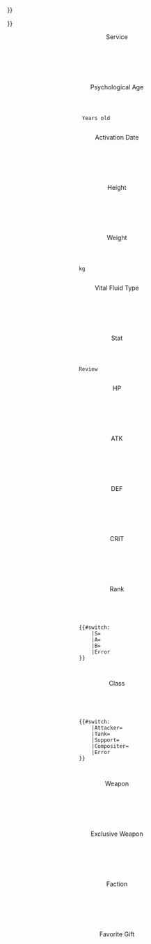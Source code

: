 <infobox_custom-1>
    <right>
        <detail>
            <div class="top">
                <div class="horizontal_line"></div>
                <div class="title">
                    <div class="name">{{{Name|{{#explode:{{PAGENAME}}|<nowiki />-<nowiki />|1}}}}}</div>
                    <div class="frame">{{{Frame|{{#explode:{{PAGENAME}}|<nowiki />-<nowiki />|2}}}}}</div>
                </div>
            </div>
            <div class="middle">
                <div class="vertical-line"></div>
                <div class="detail">
                    <div class="service">
                        <header>Service</header>
                        <content>{{{Service Time|}}}</content>
                    </div>
                    <div class="psychological">
                        <header>Psychological Age</header>
                        <content>{{{Psychological Age|}}} Years old</content>
                    </div>
                    <div class="activation">
                        <header>Activation Date</header>
                        <content>{{{Activation}}}</content>
                    </div>
                    <div class="height">
                        <header>Height</header>
                        <content>{{{Height|}}}</content>
                    </div>
                    <div class="weight">
                        <header>Weight</header>
                        <content>{{{Weight|}}}kg</content>
                    </div>
                    <div class="vital-fluid">
                        <header>Vital Fluid Type</header>
                        <content>{{{Vital Fluid|}}}</content>
                    </div>
                </div>
                <div class="stats">
                    <div class="stat_review">
                        <header>Stat</header>
                        <underline>Review</underline>
                    </div>
                    <div class="number">
                        <div class="hp">
                            <header>HP</header>
                            <number>{{{HP|}}}</number>
                        </div>
                        <div class="atk">
                            <header>ATK</header>
                            <number>{{{ATK|}}}</number>
                        </div>
                        <div class="def">
                            <header>DEF</header>
                            <number>{{{DEF|}}}</number>
                        </div>
                        <div class="crit">
                            <header>CRIT</header>
                            <number>{{{CRIT|}}}</number>
                        </div>
                    </div>
                    <div class="graph"></div>
                </div>
            </div>
            <div class="separation_line"></div>
            <div class="bottom">
                <div class="rank">
                    <header>Rank</header>
                    <content>
                        {{#switch:{{{Rank}}}
                            |S= {{icon|Name=|Icon=1|Size=60|Unclickable=1}}
                            |A= {{icon|Name=|Icon=1|Size=60|Unclickable=1}}
                            |B= {{icon|Name=|Icon=1|Size=60|Unclickable=1}}
                            |Error
                        }}
                    </content>
                </div>
                <div class="class">
                    <header>Class</header>
                    <content>
                        {{#switch: {{{Class}}}
                            |Attacker=   {{icon|Name=|Icon=1|Size=60|Unclickable=1}}
                            |Tank=       {{icon|Name=|Icon=1|Size=60|Unclickable=1}}
                            |Support=    {{icon|Name=|Icon=1|Size=60|Unclickable=1}}
                            |Compositer= {{icon|Name=|Icon=1|Size=60|Unclickable=1}}
                            |Error
                        }}
                    </content>
                </div>
                <div class="weapon">
                    <header>Weapon</header>
                    <content>{{icon|Name=|Size=60|Category=1|Link={{{Weapon}}}}}</content>
                </div>
                <div class="exclusive-weapon">
                    <header>Exclusive Weapon</header>
                    <content>{{icon|Name=|Size=60|Link={{{Weapon}}}}}</content>
                </div>
                <div class="faction">
                    <header>Faction</header>
                    <content>{{icon|Name=|Size=60|Link={{{Faction}}}}}</content>
                </div>
                <div class="gift">
                    <header>Favorite Gift</header>
                    <content>{{icon|Name=|Size=60|Unclickable=1}}</content>
                </div>
            </div>
        </detail>
    </right>
</infobox_custom-1>